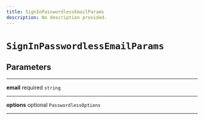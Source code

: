 ```yaml
---
title: SignInPasswordlessEmailParams
description: No description provided.
---
```


# `SignInPasswordlessEmailParams`

## Parameters

---

**email** <span className="optional-status">required</span> `string`

---

**options** <span className="optional-status">optional</span> `PasswordlessOptions`

---
